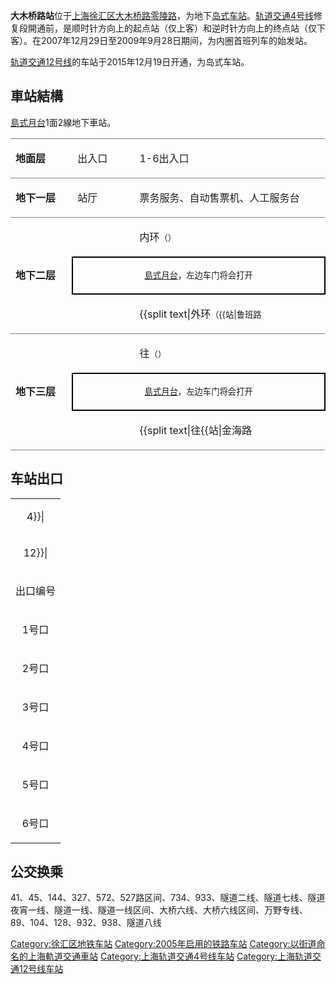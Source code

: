 {{unreferenced|time=2019-08-31T00:15:56+00:00}}
{{noteTA 
|G1 =Railway}}
{{Infobox station
|name = 大木桥路
|eng_name = Damuqiao Road
|symbol_right =
|linecolour = {{上海地铁颜色|4|yes}}
|linecolour2 = {{上海地铁颜色|12|yes}}
|image = Damuqiao Road Station Line 12 Platform.jpg
|caption = 大木桥路站12号线站台
|other_name = 
|country = {{PRC}}
|borough = [[上海市|上海市]][[徐汇区|徐汇区]][[斜土路街道|斜土路街道]]
|address = [[大木桥路|大木桥路]]、[[零陵路|零陵路]]交叉口
|coordinates = {{coord|31|11|45|N|121|27|31|E|type:railwaystation}}
|elevation = 
|owned = [[上海申通地铁集团|上海申通地铁集团]]
|operator = [[上海地铁|上海地铁]]
|lines = {{上海地铁线路名|4|SL}}<br/>{{上海地铁线路名|12|SL}}
|distance = 
|platform = {{上海地铁线路名|4|S}}：1個[[島式月台|島式月台]]<br/>{{上海地铁线路名|12|S}}：1個[[島式月台|島式月台]]
|tracks = 4条
|bus_routes = 
|bus_stands = 
|connections = 
|structure = 地下车站
|hall = 地下站厅
|depth = 
|levels = 
|interchange = 节点换乘、站厅换乘
|exits = 6个
|architect = 
|architectural_style = 
|colour = 
|type = 
|status = 运营中
|code = 
|classification = 
|website = 
|built = 
|opened = {{上海地铁线路名|4|S}}：{{Start date|2005|12|31|df=y}}<br/>{{上海地铁线路名|12|S}}：{{Start date|2015|12|19|df=y}}
|closed = 
|former = 
|pass_year = 
|passengers = 
|pass_system = 
|pass_rank = 
|mpassengers = 
|trains = 
|station_hours = 
|hours = 
|first = {{collapsible list
 |title = 　
 |
{{上海地铁线路名|4|S}}
:内圈：6:20
:外圈：5:33
{{上海地铁线路名|12|S}}
:往{{上海地铁起讫站|12|L}}：6:21
:往{{上海地铁起讫站|12|R}}：5:57
}}
|last = {{collapsible list
 |title = 　
 |
{{上海地铁线路名|4|S}}
:内圈：22:25
:内圈往{{站|宜山路}}：23:30
:外圈：21:38
:外圈往{{站|宜山路}}：22:43
{{上海地铁线路名|12|S}}
:往{{上海地铁起讫站|12|L}}：23:21
:往{{上海地铁起讫站|12|R}}：22:57
}}
|adjacent = {{Adjacent stations|system=上海地铁
|line1=4|left1=鲁班路|right1=东安路
|line2=12|left2=龙华中路|right2=嘉善路}}
}}
'''大木桥路站'''位于[[上海|上海]][[徐汇区|徐汇区]][[大木桥路|大木桥路]][[零陵路|零陵路]]，为地下[[岛式站台|岛式车站]]。[[上海轨道交通4号线|轨道交通4号线]]修复段開通前，是顺时针方向上的起点站（仅上客）和逆时针方向上的终点站（仅下客）。在2007年12月29日至2009年9月28日期间，为内圈首班列车的始发站。

[[上海轨道交通12号线|轨道交通12号线]]的车站于2015年12月19日开通，为岛式车站。

== 車站結構 ==
[[島式月台|島式月台]]1面2線地下車站。

{|cellspacing=0 cellpadding=3
|style="border-top:solid 1px gray;border-bottom:solid 1px gray;" width=100|'''地面层'''
|style="border-top:solid 1px gray;border-bottom:solid 1px gray;" width=100|出入口
|style="border-top:solid 1px gray;border-bottom:solid 1px gray;" width=350|1-6出入口
|-
|style="border-bottom:solid 1px gray;"|'''地下一层'''
|style="border-bottom:solid 1px gray;"|站厅
|style="border-bottom:solid 1px gray;"|票务服务、自动售票机、人工服务台
|-
|style="border-bottom:solid 1px gray;" rowspan=3|'''地下二层'''
|{{arrow|L}}
|{{上海地铁线路名|4}}内环<small>（{{站|东安路}}）</small>
|-
|style="border-right:solid 2px black;border-left:solid 2px black;border-top:solid 2px black;border-bottom:solid 2px black;" colspan=2|<center><small>[[島式月台|島式月台]]，左边车门将会打开</small></center>
|-
|style="border-bottom:solid 1px gray;"|
|style="border-bottom:solid 1px gray;"|{{split text|{{上海地铁线路名|4}}外环<small>（{{站|鲁班路||上海市}}）</small>|{{arrow|R}}}}
|-
|style="border-bottom:solid 1px gray;" rowspan=3|'''地下三层'''
|{{arrow|L}}
|{{上海地铁线路名|12}}往{{站|七莘路}}<small>（{{站|龙华中路}}）</small>
|-
|style="border-right:solid 2px black;border-left:solid 2px black;border-top:solid 2px black;border-bottom:solid 2px black;" colspan=2|<center><small>[[島式月台|島式月台]]，左边车门将会打开</small></center>
|-
|style="border-bottom:solid 1px gray;"|
|style="border-bottom:solid 1px gray;"|{{split text|{{上海地铁线路名|12}}往{{站|金海路||上海市}}<small>（{{站|嘉善路}}）</small>|{{arrow|R}}}} 
|}

{{Gallery
|File:Damuqiao Road Station.jpg|大木桥路站4号线
|File:Damuqiao Road Station FamilyMart.jpg|大木桥路站4号线站廳的[[FamilyMart|FamilyMart]]分店（2008年）
}}

==车站出口==
{| class="wikitable"
|colspan=4 align="center" bgcolor={{上海地铁颜色|4}}|
|-
|colspan=4 align="center" bgcolor={{上海地铁颜色|12}}|
|-
! 出口编号 !! 建议前往目的地 !! 照片
|-
| 1号口 || 大木桥路，零陵路 || 
|-
| 2号口 || 大木桥路，零陵路 || 
|-
| 3号口 || 小木桥路，零陵路 || 
|-
| 4号口 || 大木桥路，零陵路 || [[File:Shanghai_Railway_Transportation_Line_4_Da_Mu_Qiao_Road_Station_No.4_Exit.jpg|200px]]
|-
| 5号口 || 大木桥路，零陵路 || 
|-
| 6号口 || 大木桥路，中山南二路 || 
|}

==公交换乘==
41、45、144、327、572、527路区间、734、933、隧道二线、隧道七线、隧道夜宵一线、隧道一线、隧道一线区间、大桥六线、大桥六线区间、万野专线、89、104、128、932、938、隧道八线

{{commons category|Damuqiao Road Station}}
{{上海轨道交通4号线车站}}
{{上海轨道交通12号线车站}}

[[Category:徐汇区地铁车站|Category:徐汇区地铁车站]]
[[Category:2005年启用的铁路车站|Category:2005年启用的铁路车站]]
[[Category:以街道命名的上海軌道交通車站|Category:以街道命名的上海軌道交通車站]]
[[Category:上海轨道交通4号线车站|Category:上海轨道交通4号线车站]]
[[Category:上海轨道交通12号线车站|Category:上海轨道交通12号线车站]]